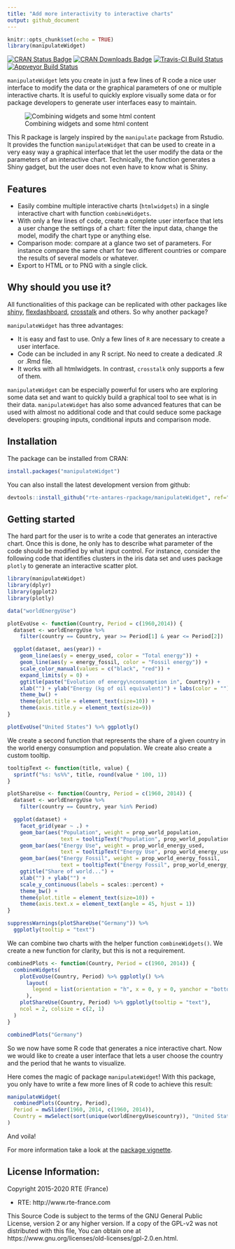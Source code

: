```yaml
---
title: "Add more interactivity to interactive charts"
output: github_document
---
```


```r
knitr::opts_chunk$set(echo = TRUE)
library(manipulateWidget)
```


[![CRAN Status Badge](http://www.r-pkg.org/badges/version/manipulateWidget)](http://cran.r-project.org/package=manipulateWidget)
[![CRAN Downloads Badge](https://cranlogs.r-pkg.org/badges/manipulateWidget)](http://cran.r-project.org/package=manipulateWidget)
[![Travis-CI Build Status](https://travis-ci.org/rte-antares-rpackage/manipulateWidget.svg?branch=master)](https://travis-ci.org/rte-antares-rpackage/manipulateWidget)
[![Appveyor Build Status](https://ci.appveyor.com/api/projects/status/6y3tdofl0nk7oc4g/branch/master?svg=true)](https://ci.appveyor.com/project/rte-antares-rpackage/manipulatewidget/branch/master)

`manipulateWidget` lets you create in just a few lines of R code a nice user interface to modify the data or the graphical parameters of one or multiple interactive charts. It is useful to quickly explore visually some data or for package developers to generate user interfaces easy to maintain.

![Combining widgets and some html content](vignettes/fancy-example.gif)

This R package is largely inspired by the `manipulate` package from Rstudio. It provides the function `manipulateWidget` that can be used to create in a very easy way a graphical interface that let the user modify the data or the parameters of an interactive chart. Technically, the function generates a Shiny gadget, but the user does not even have to know what is Shiny.

## Features

* Easily combine multiple interactive charts (`htmlwidgets`) in a single interactive chart with function `combineWidgets`.
* With only a few lines of code, create a complete user interface that lets a user change the settings of a chart: filter the input data, change the model, modify the chart type or anything else. 
* Comparison mode: compare at a glance two set of parameters. For instance compare the same chart for two different countries or compare the results of several models or whatever.
* Export to HTML or to PNG with a single click. 

## Why should you use it?

All functionalities of this package can be replicated with other packages like [shiny](https://shiny.rstudio.com/), [flexdashboard](http://rmarkdown.rstudio.com/flexdashboard/), [crosstalk](http://rstudio.github.io/crosstalk/) and others. So why another package?

`manipulateWidget` has three advantages:

* It is easy and fast to use. Only a few lines of `R` are necessary to create a user interface.
* Code can be included in any R script. No need to create a dedicated .R or .Rmd file. 
* It works with all htmlwidgets. In contrast, `crosstalk` only supports a few of them.

`manipulateWidget` can be especially powerful for users who are exploring some data set and want to quickly build a graphical tool to see what is in their data. `manipulateWidget` has also some advanced features that can be used with almost no additional code and that could seduce some package developers: grouping inputs, conditional inputs and comparison mode.


## Installation

The package can be installed from CRAN:

```r
install.packages("manipulateWidget")
```

You can also install the latest development version from github:

```r
devtools::install_github("rte-antares-rpackage/manipulateWidget", ref="develop")
```


## Getting started

The hard part for the user is to write a code that generates an interactive chart. Once this is
done, he only has to describe what parameter of the code should be modified by what input control. For instance, consider the following code that identifies clusters in the iris data set and uses package `plotly` to generate an interactive scatter plot. 

```r
library(manipulateWidget)
library(dplyr)
library(ggplot2)
library(plotly)

data("worldEnergyUse")

plotEvoUse <- function(Country, Period = c(1960,2014)) {
  dataset <- worldEnergyUse %>%
    filter(country == Country, year >= Period[1] & year <= Period[2])

  ggplot(dataset, aes(year)) +
    geom_line(aes(y = energy_used, color = "Total energy")) +
    geom_line(aes(y = energy_fossil, color = "Fossil energy")) +
    scale_color_manual(values = c("black", "red")) +
    expand_limits(y = 0) +
    ggtitle(paste("Evolution of energy\nconsumption in", Country)) +
    xlab("") + ylab("Energy (kg of oil equivalent)") + labs(color = "") +
    theme_bw() +
    theme(plot.title = element_text(size=10)) +
    theme(axis.title.y = element_text(size=9))
}

plotEvoUse("United States") %>% ggplotly()
```

We create a second function that represents the share of a given country in the world energy consumption and population. We create also create a custom tooltip.

```r
tooltipText <- function(title, value) {
  sprintf("%s: %s%%", title, round(value * 100, 1))
}

plotShareUse <- function(Country, Period = c(1960, 2014)) {
  dataset <- worldEnergyUse %>%
    filter(country == Country, year %in% Period)

  ggplot(dataset) +
    facet_grid(year ~ .) +
    geom_bar(aes("Population", weight = prop_world_population,
                 text = tooltipText("Population", prop_world_population))) +
    geom_bar(aes("Energy Use", weight = prop_world_energy_used,
                 text = tooltipText("Energy Use", prop_world_energy_used))) +
    geom_bar(aes("Energy Fossil", weight = prop_world_energy_fossil,
                 text = tooltipText("Energy Fossil", prop_world_energy_fossil))) +
    ggtitle("Share of world...") +
    xlab("") + ylab("") +
    scale_y_continuous(labels = scales::percent) +
    theme_bw() +
    theme(plot.title = element_text(size=10)) +
    theme(axis.text.x = element_text(angle = 45, hjust = 1))
}

suppressWarnings(plotShareUse("Germany")) %>%
  ggplotly(tooltip = "text")
```

We can combine two charts with the helper function `combineWidgets()`. We create a new function for clarity, but this is not a requirement.

```r
combinedPlots <- function(Country, Period = c(1960, 2014)) {
  combineWidgets(
    plotEvoUse(Country, Period) %>% ggplotly() %>% 
      layout(
        legend = list(orientation = "h", x = 0, y = 0, yanchor = "bottom")
      ),
    plotShareUse(Country, Period) %>% ggplotly(tooltip = "text"),
    ncol = 2, colsize = c(2, 1)
  )
}

combinedPlots("Germany")
```

So we now have some R code that generates a nice interactive chart. Now we would like to create a user interface that lets a user choose the country and the period that he wants to visualize.

Here comes the magic of package `manipulateWidget`! With this package, you only have to write a few more lines of R code to achieve this result:

```r
manipulateWidget(
  combinedPlots(Country, Period),
  Period = mwSlider(1960, 2014, c(1960, 2014)),
  Country = mwSelect(sort(unique(worldEnergyUse$country)), "United States")
)
```

And voila!

For more information take a look at the [package vignette](https://cran.r-project.org/web/packages/manipulateWidget/vignettes/manipulateWidgets.html).

## License Information:

Copyright 2015-2020 RTE (France)

* RTE: http://www.rte-france.com

This Source Code is subject to the terms of the GNU General Public License, version 2 or any higher version. If a copy of the GPL-v2 was not distributed with this file, You can obtain one at https://www.gnu.org/licenses/old-licenses/gpl-2.0.en.html.
